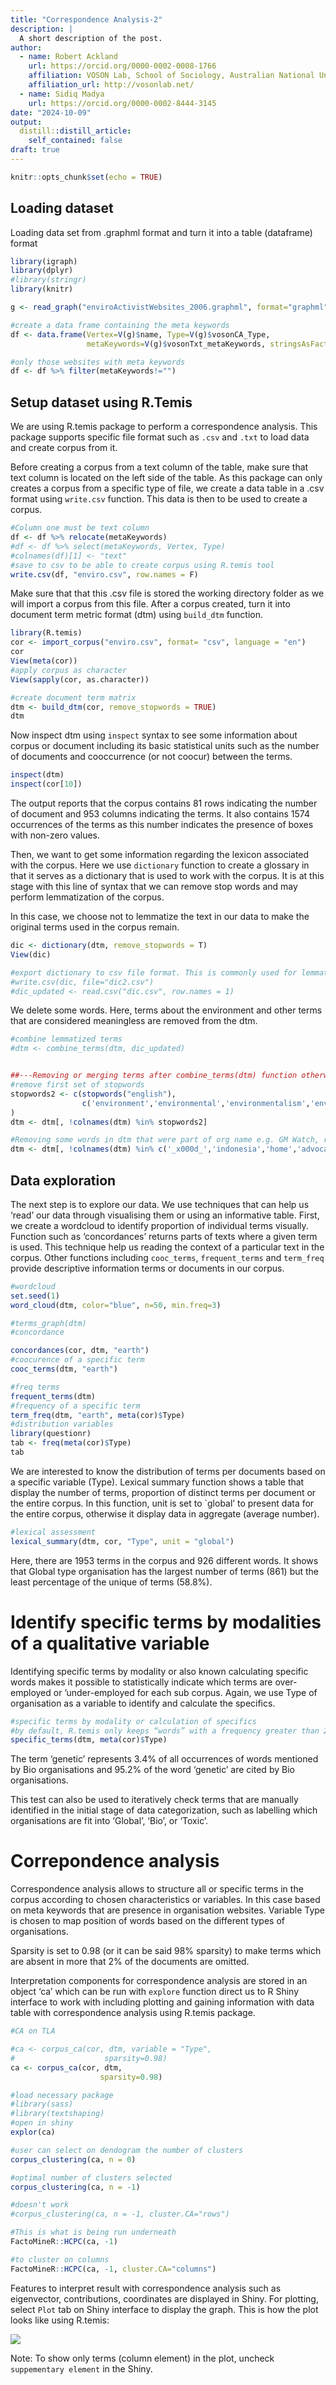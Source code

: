 ```yaml
---
title: "Correspondence Analysis-2"
description: |
  A short description of the post.
author:
  - name: Robert Ackland
    url: https://orcid.org/0000-0002-0008-1766
    affiliation: VOSON Lab, School of Sociology, Australian National University
    affiliation_url: http://vosonlab.net/
  - name: Sidiq Madya
    url: https://orcid.org/0000-0002-8444-3145
date: "2024-10-09"
output:
  distill::distill_article:
    self_contained: false
draft: true
---
```


```r
knitr::opts_chunk$set(echo = TRUE)
```

## Loading dataset

Loading data set from .graphml format and turn it into a table (dataframe) format

```r
library(igraph)
library(dplyr)
#library(stringr)
library(knitr)

g <- read_graph("enviroActivistWebsites_2006.graphml", format="graphml")

#create a data frame containing the meta keywords
df <- data.frame(Vertex=V(g)$name, Type=V(g)$vosonCA_Type,
                 metaKeywords=V(g)$vosonTxt_metaKeywords, stringsAsFactors=FALSE)

#only those websites with meta keywords
df <- df %>% filter(metaKeywords!="")
```

## Setup dataset using R.Temis

We are using R.temis package to perform a correspondence analysis. This package supports specific file format such as `.csv` and `.txt` to load data and create corpus from it.

Before creating a corpus from a text column of the table, make sure that text column is located on the left side of the table. As this package can only creates a corpus from a specific type of file, we create a data table in a .csv format using `write.csv` function. This data is then to be used to create a corpus.

```r
#Column one must be text column
df <- df %>% relocate(metaKeywords)
#df <- df %>% select(metaKeywords, Vertex, Type)
#colnames(df)[1] <- "text"
#save to csv to be able to create corpus using R.temis tool
write.csv(df, "enviro.csv", row.names = F)
```

Make sure that that this .csv file is stored the working directory folder as we will import a corpus from this file. After a corpus created, turn it into document term metric format (dtm) using `build_dtm` function.

```r
library(R.temis)
cor <- import_corpus("enviro.csv", format= "csv", language = "en")
cor
View(meta(cor))
#apply corpus as character
View(sapply(cor, as.character))

#create document term matrix
dtm <- build_dtm(cor, remove_stopwords = TRUE)
dtm


```

Now inspect dtm using `inspect` syntax to see some information about corpus or document including its basic statistical units such as the number of documents and cooccurrence (or not coocur) between the terms.

```r
inspect(dtm)
inspect(cor[10])
```

The output reports that the corpus contains 81 rows indicating the number of document and 953 columns indicating the terms. It also contains 1574 occurrences of the terms as this number indicates the presence of boxes with non-zero values.

Then, we want to get some information regarding the lexicon associated with the corpus. Here we use `dictionary` function to create a glossary in that it serves as a dictionary that is used to work with the corpus. It is at this stage with this line of syntax that we can remove stop words and may perform lemmatization of the corpus.

In this case, we choose not to lemmatize the text in our data to make the original terms used in the corpus remain.

```r
dic <- dictionary(dtm, remove_stopwords = T)
View(dic)

#export dictionary to csv file format. This is commonly used for lemmatization
#write.csv(dic, file="dic2.csv")
#dic_updated <- read.csv("dic.csv", row.names = 1)
```

We delete some words. Here, terms about the environment and other terms that are considered meaningless are removed from the dtm.

```r
#combine lemmatized terms
#dtm <- combine_terms(dtm, dic_updated)


##---Removing or merging terms after combine_terms(dtm) function otherwise will return error
#remove first set of stopwords
stopwords2 <- c(stopwords("english"),
                c('environment','environmental','environmentalism','environmenta','environnement')
)
dtm <- dtm[, !colnames(dtm) %in% stopwords2]

#Removing some words in dtm that were part of org name e.g. GM Watch, remove "watch", "friends" (of the earth)
dtm <- dtm[, !colnames(dtm) %in% c('_x000d_','indonesia','home','advocacy','free','group','new','headlines','watch','bio','information','friends','activism','bank','council','front','network','world','download','fund','issues','news','groups')]

```

## Data exploration

The next step is to explore our data. We use techniques that can help us 'read' our data through visualising them or using an informative table. First, we create a wordcloud to identify proportion of individual terms visually. Function such as 'concordances' returns parts of texts where a given term is used. This technique help us reading the context of a particular text in the corpus. Other functions including `cooc_terms`, `frequent_terms` and `term_freq` provide descriptive information terms or documents in our corpus.

```r
#wordcloud
set.seed(1)
word_cloud(dtm, color="blue", n=50, min.freq=3)

#terms_graph(dtm)
#concordance

concordances(cor, dtm, "earth")
#coocurence of a specific term
cooc_terms(dtm, "earth")

#freq terms
frequent_terms(dtm)
#frequency of a specific term
term_freq(dtm, "earth", meta(cor)$Type)
#distribution variables
library(questionr)
tab <- freq(meta(cor)$Type)
tab
```

We are interested to know the distribution of terms per documents based on a specific variable (Type). Lexical summary function shows a table that display the number of terms, proportion of distinct terms per document or the entire corpus. In this function, unit is set to \`global' to present data for the entire corpus, otherwise it display data in aggregate (average number).

```r
#lexical assessment
lexical_summary(dtm, cor, "Type", unit = "global")
```

Here, there are 1953 terms in the corpus and 926 different words. It shows that Global type organisation has the largest number of terms (861) but the least percentage of the unique of terms (58.8%).

# Identify specific terms by modalities of a qualitative variable

Identifying specific terms by modality or also known calculating specific words makes it possible to statistically indicate which terms are over-employed or 'under-employed for each sub corpus. Again, we use Type of organisation as a variable to identify and calculate the specifics.

```r
#specific terms by modality or calculation of specifics
#by default, R.temis only keeps “words” with a frequency greater than 2.
specific_terms(dtm, meta(cor)$Type)
```

The term 'genetic' represents 3.4% of all occurrences of words mentioned by Bio organisations and 95.2% of the word 'genetic' are cited by Bio organisations.

This test can also be used to iteratively check terms that are manually identified in the initial stage of data categorization, such as labelling which organisations are fit into 'Global', 'Bio', or 'Toxic'.

# Correpondence analysis

Correspondence analysis allows to structure all or specific terms in the corpus according to chosen characteristics or variables. In this case based on meta keywords that are presence in organisation websites. Variable Type is chosen to map position of words based on the different types of organisations.

Sparsity is set to 0.98 (or it can be said 98% sparsity) to make terms which are absent in more that 2% of the documents are omitted.

Interpretation components for correspondence analysis are stored in an object 'ca' which can be run with `explore` function direct us to R Shiny interface to work with including plotting and gaining information with data table with correspondence analysis using R.temis package.

```r
#CA on TLA

#ca <- corpus_ca(cor, dtm, variable = "Type",
#                    sparsity=0.98)
ca <- corpus_ca(cor, dtm,
                    sparsity=0.98)

#load necessary package
#library(sass)
#library(textshaping)
#open in shiny
explor(ca)

#user can select on dendogram the number of clusters
corpus_clustering(ca, n = 0)

#optimal number of clusters selected
corpus_clustering(ca, n = -1)

#doesn't work
#corpus_clustering(ca, n = -1, cluster.CA="rows")

#This is what is being run underneath
FactoMineR::HCPC(ca, -1)

#to cluster on columns
FactoMineR::HCPC(ca, -1, cluster.CA="columns")

```

Features to interpret result with correspondence analysis such as eigenvector, contributions, coordinates are displayed in Shiny. For plotting, select `Plot` tab on Shiny interface to display the graph. This is how the plot looks like using R.temis:

![](ca_rtemis.svg)

Note: To show only terms (column element) in the plot, uncheck `suppementary element` in the Shiny.
